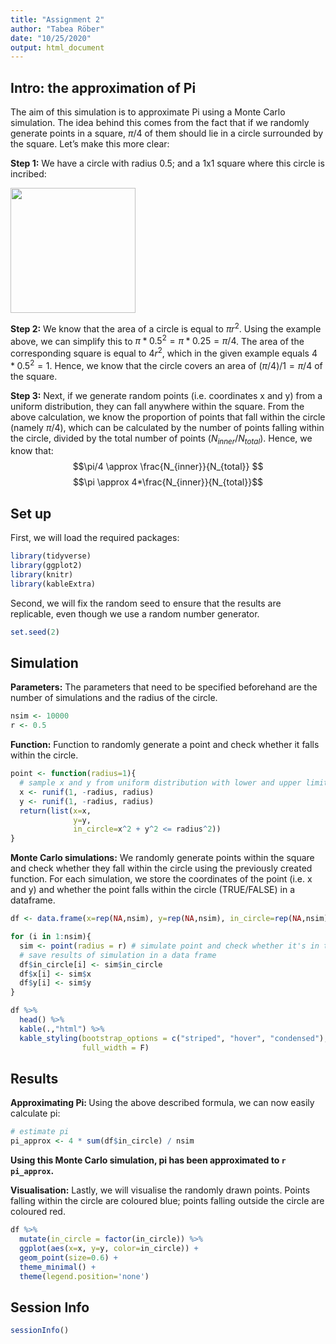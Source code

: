 ```yaml
---
title: "Assignment 2"
author: "Tabea Röber"
date: "10/25/2020"
output: html_document
---
```



## Intro: the approximation of Pi

The aim of this simulation is to approximate Pi using a Monte Carlo simulation. The idea behind this comes from the fact that if we randomly generate points in a square, $\pi/4$ of them should lie in a circle surrounded by the square. Let's make this more clear: 

**Step 1:** We have a circle with radius 0.5; and a 1x1 square where this circle is incribed:

![](figure1.jpg){width=200px}

**Step 2:** We know that the area of a circle is equal to $\pi r^2$. Using the example above, we can simplify this to $\pi * 0.5^2 = \pi * 0.25 = \pi/4$. The area of the corresponding square is equal to $4r^2$, which in the given example equals $4*0.5^2 = 1$. Hence, we know that the circle covers an area of $(\pi/4) / 1 = \pi/4$ of the square.

**Step 3:** Next, if we generate random points (i.e. coordinates x and y) from a uniform distribution, they can fall anywhere within the square. From the above calculation, we know the proportion of points that fall within the circle (namely $\pi/4$), which can be calculated by the number of points falling within the circle, divided by the total number of points ($N_{inner} / N_{total}$). Hence, we know that: $$\pi/4 \approx \frac{N_{inner}}{N_{total}} $$ $$\pi \approx 4*\frac{N_{inner}}{N_{total}}$$

## Set up 

First, we will load the required packages: 
```r
library(tidyverse)
library(ggplot2)
library(knitr)
library(kableExtra)
```

Second, we will fix the random seed to ensure that the results are replicable, even though we use a random number generator.
```r
set.seed(2)
```

## Simulation 

**Parameters:** The parameters that need to be specified beforehand are the number of simulations and the radius of the circle.

```r
nsim <- 10000
r <- 0.5
```

**Function:** Function to randomly generate a point and check whether it falls within the circle.
```r
point <- function(radius=1){
  # sample x and y from uniform distribution with lower and upper limit equal to -r and r  
  x <- runif(1, -radius, radius)
  y <- runif(1, -radius, radius)
  return(list(x=x, 
              y=y,
              in_circle=x^2 + y^2 <= radius^2))
}
```

**Monte Carlo simulations:** We randomly generate points within the square and check whether they fall within the circle using the previously created function. For each simulation, we store the coordinates of the point (i.e. x and y) and whether the point falls within the circle (TRUE/FALSE) in a dataframe. 

```r
df <- data.frame(x=rep(NA,nsim), y=rep(NA,nsim), in_circle=rep(NA,nsim))

for (i in 1:nsim){
  sim <- point(radius = r) # simulate point and check whether it's in the circle
  # save results of simulation in a data frame
  df$in_circle[i] <- sim$in_circle
  df$x[i] <- sim$x
  df$y[i] <- sim$y
}

df %>% 
  head() %>% 
  kable(.,"html") %>%
  kable_styling(bootstrap_options = c("striped", "hover", "condensed"),
                full_width = F)
```


## Results
**Approximating Pi: ** Using the above described formula, we can now easily calculate pi: 
```r
# estimate pi
pi_approx <- 4 * sum(df$in_circle) / nsim
```

**Using this Monte Carlo simulation, pi has been approximated to `r pi_approx`.**

**Visualisation:** Lastly, we will visualise the randomly drawn points. Points falling within the circle are coloured blue; points falling outside the circle are coloured red.

```r
df %>% 
  mutate(in_circle = factor(in_circle)) %>%
  ggplot(aes(x=x, y=y, color=in_circle)) + 
  geom_point(size=0.6) + 
  theme_minimal() + 
  theme(legend.position='none') 
```

## Session Info

```r
sessionInfo()
```

